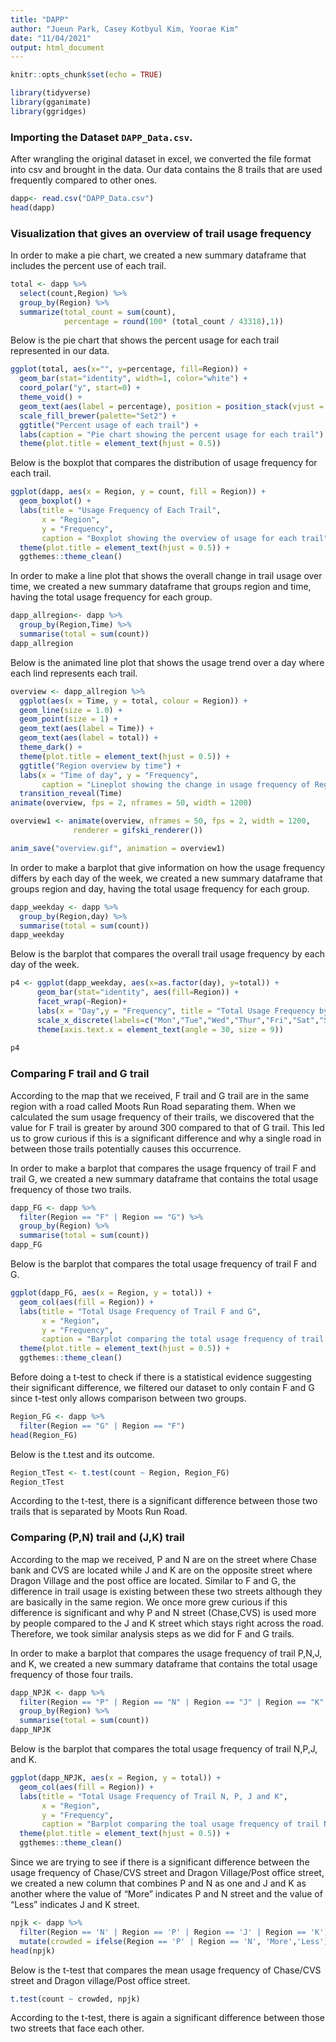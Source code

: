 ---
title: "DAPP"
author: "Jueun Park, Casey Kotbyul Kim, Yoorae Kim"
date: "11/04/2021"
output: html_document
---

```{r setup, include=FALSE}
knitr::opts_chunk$set(echo = TRUE)

library(tidyverse)
library(gganimate)
library(ggridges)
```


### Importing the Dataset `DAPP_Data.csv`.

After wrangling the original dataset in excel, we converted the file format into csv and brought in the data. Our data contains the 8 trails that are used frequently compared to other ones. 
```{r}
dapp<- read.csv("DAPP_Data.csv")
head(dapp)
```

### Visualization that gives an overview of trail usage frequency

In order to make a pie chart, we created a new summary dataframe that includes the percent use of each trail. 
```{r}
total <- dapp %>%
  select(count,Region) %>%
  group_by(Region) %>%
  summarize(total_count = sum(count),
            percentage = round(100* (total_count / 43318),1))

```

Below is the pie chart that shows the percent usage for each trail represented in our data. 
```{r}
ggplot(total, aes(x="", y=percentage, fill=Region)) +
  geom_bar(stat="identity", width=1, color="white") +
  coord_polar("y", start=0) +
  theme_void() +
  geom_text(aes(label = percentage), position = position_stack(vjust = 0.5),color = "white", size=4) +
  scale_fill_brewer(palette="Set2") +
  ggtitle("Percent usage of each trail") +
  labs(caption = "Pie chart showing the percent usage for each trail")
  theme(plot.title = element_text(hjust = 0.5))
```

Below is the boxplot that compares the distribution of usage frequency for each trail. 
```{r}
ggplot(dapp, aes(x = Region, y = count, fill = Region)) +
  geom_boxplot() +
  labs(title = "Usage Frequency of Each Trail",
       x = "Region",
       y = "Frequency",
       caption = "Boxplot showing the overview of usage for each trail") +
  theme(plot.title = element_text(hjust = 0.5)) +
  ggthemes::theme_clean()

```

In order to make a line plot that shows the overall change in trail usage over time, we created a new summary dataframe that groups region and time, having the total usage frequency for each group. 
```{r}
dapp_allregion<- dapp %>%
  group_by(Region,Time) %>% 
  summarise(total = sum(count))
dapp_allregion
```

Below is the animated line plot that shows the usage trend over a day where each lind represents each trail. 
```{r}
overview <- dapp_allregion %>%
  ggplot(aes(x = Time, y = total, colour = Region)) + 
  geom_line(size = 1.0) +
  geom_point(size = 1) +
  geom_text(aes(label = Time)) +
  geom_text(aes(label = total)) +
  theme_dark() +
  theme(plot.title = element_text(hjust = 0.5)) +
  ggtitle("Region overview by time") +
  labs(x = "Time of day", y = "Frequency",
       caption = "Lineplot showing the change in usage frequency of Region F and Region G")+
  transition_reveal(Time)
animate(overview, fps = 2, nframes = 50, width = 1200)

overview1 <- animate(overview, nframes = 50, fps = 2, width = 1200,
              renderer = gifski_renderer())

anim_save("overview.gif", animation = overview1)
```


In order to make a barplot that give information on how the usage frequency differs by each day of the week, we created a new summary dataframe that groups region and day, having the total usage frequency for each group. 
```{r}
dapp_weekday <- dapp %>% 
  group_by(Region,day) %>% 
  summarise(total = sum(count))
dapp_weekday
```

Below is the barplot that compares the overall trail usage frequency by each day of the week. 
```{r}
p4 <- ggplot(dapp_weekday, aes(x=as.factor(day), y=total)) +
      geom_bar(stat="identity", aes(fill=Region)) +
      facet_wrap(~Region)+
      labs(x = "Day",y = "Frequency", title = "Total Usage Frequency by Trail" )+
      scale_x_discrete(labels=c("Mon","Tue","Wed","Thur","Fri","Sat","Sun"))+
      theme(axis.text.x = element_text(angle = 30, size = 9))
  
p4
```


### Comparing F trail and G trail 

According to the map that we received, F trail and G trail are in the same region with a road called Moots Run Road separating them. When we calculated the sum usage frequency of their trails, we discovered that the value for F trail is greater by around 300 compared to that of G trail. This led us to grow curious if this is a significant difference and why a single road in between those trails potentially causes this occurrence. 


In order to make a barplot that compares the usage frquency of trail F and trail G, we created a new summary dataframe that contains the total usage frequency of those two trails. 
```{r}
dapp_FG <- dapp %>% 
  filter(Region == "F" | Region == "G") %>% 
  group_by(Region) %>% 
  summarise(total = sum(count))
dapp_FG
```


Below is the barplot that compares the total usage frequency of trail F and G. 
```{r}
ggplot(dapp_FG, aes(x = Region, y = total)) + 
  geom_col(aes(fill = Region)) +
  labs(title = "Total Usage Frequency of Trail F and G",
       x = "Region", 
       y = "Frequency",
       caption = "Barplot comparing the total usage frequency of trail F and G") +
  theme(plot.title = element_text(hjust = 0.5)) +
  ggthemes::theme_clean()
```


Before doing a t-test to check if there is a statistical evidence suggesting their significant difference, we filtered our dataset to only contain F and G since t-test only allows comparison between two groups. 
```{r}
Region_FG <- dapp %>%
  filter(Region == "G" | Region == "F")
head(Region_FG)
```


Below is the t.test and its outcome. 
```{r}
Region_tTest <- t.test(count ~ Region, Region_FG)
Region_tTest
```

According to the t-test, there is a significant difference between those two trails that is separated by Moots Run Road. 

### Comparing (P,N) trail and (J,K) trail 

According to the map we received, P and N are on the street where Chase bank and CVS are located while J and K are on the opposite street where Dragon Village and the post office are located. Similar to F and G, the difference in trail usage is existing between these two streets although they are basically in the same region. We once more grew curious if this difference is significant and why P and N street (Chase,CVS) is used more by people compared to the J and K street which stays right across the road. Therefore, we took similar analysis steps as we did for F and G trails. 


In order to make a barplot that compares the usage frequency of trail P,N,J, and K, we created a new summary dataframe that contains the total usage frequency of those four trails. 
```{r}
dapp_NPJK <- dapp %>%
  filter(Region == "P" | Region == "N" | Region == "J" | Region == "K") %>%
  group_by(Region) %>%
  summarise(total = sum(count))
dapp_NPJK
```

Below is the barplot that compares the total usage frequency of trail N,P,J, and K.
```{r}
ggplot(dapp_NPJK, aes(x = Region, y = total)) + 
  geom_col(aes(fill = Region)) +
  labs(title = "Total Usage Frequency of Trail N, P, J and K",
       x = "Region", 
       y = "Frequency",
       caption = "Barplot comparing the toal usage frequency of trail N,P,J, and K") +
  theme(plot.title = element_text(hjust = 0.5)) +
  ggthemes::theme_clean()
```


Since we are trying to see if there is a significant difference between the usage frequency of Chase/CVS street and Dragon Village/Post office street, we created a new column that combines P and N as one and J and K as another where the value of "More" indicates P and N street and the value of "Less" indicates J and K street. 
```{r}
npjk <- dapp %>%
  filter(Region == 'N' | Region == 'P' | Region == 'J' | Region == 'K') %>%
  mutate(crowded = ifelse(Region == 'P' | Region == 'N', 'More','Less'))
head(npjk)
```

Below is the t-test that compares the mean usage frequency of Chase/CVS street and Dragon village/Post office street. 
```{r}
t.test(count ~ crowded, npjk)
```

According to the t-test, there is again a significant difference between those two streets that face each other. 



